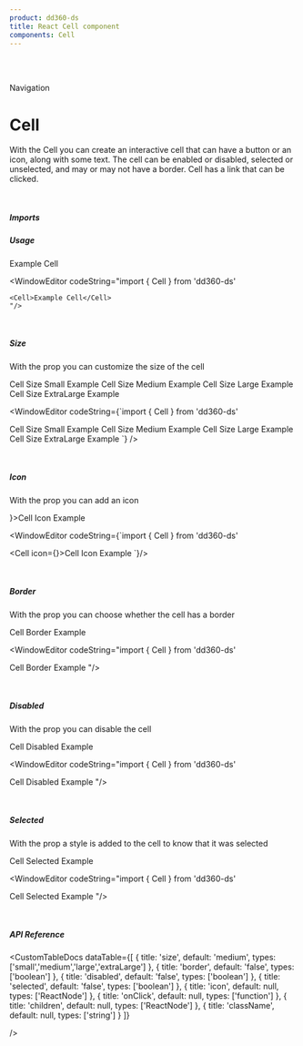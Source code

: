 ```yaml
---
product: dd360-ds
title: React Cell component
components: Cell
---
```


<br />
<br />

<Label>Navigation</Label>

# <span name="floating-nav">Cell</span>

With the Cell you can create an interactive cell that can have a button or an icon, along with some text. The cell can be enabled or disabled, selected or
unselected, and may or may not have a border. Cell has a link that can be clicked.

<br />

##### <span name="floating-nav">Imports</span>

<WindowEditor codeString="import { Cell} from 'dd360-ds'" />

##### <span name="floating-nav">Usage</span>

<ContainerComponentDoc className="flex items-center">
    <Cell>Example Cell</Cell>
</ContainerComponentDoc>

<WindowEditor
    codeString="import { Cell } from 'dd360-ds'

    <Cell>Example Cell</Cell>
    "/>

<br />

##### <span name="floating-nav">Size</span>

With the prop <Tag text='size' /> you can customize the size of the cell

<ContainerComponentDoc className="flex items-center gap-x-5">
    <Cell size="small">Cell Size Small Example</Cell>
    <Cell size="medium">Cell Size Medium Example</Cell>
    <Cell size="large">Cell Size Large Example</Cell>
    <Cell size="extraLarge">Cell Size ExtraLarge Example</Cell>
</ContainerComponentDoc>

<WindowEditor
    codeString={`import { Cell } from 'dd360-ds'

<Cell size="small">Cell Size Small Example</Cell>
<Cell size="medium">Cell Size Medium Example</Cell>
<Cell size="large">Cell Size Large Example</Cell>
<Cell size="extraLarge">Cell Size ExtraLarge Example</Cell>
`} />

<br />

##### <span name="floating-nav">Icon</span>

With the prop <Tag text='icon' /> you can add an icon

<ContainerComponentDoc className="flex items-center gap-x-5">
    <Cell icon={<DynamicHeroIcon icon="CalendarIcon" />}>Cell Icon Example</Cell>
</ContainerComponentDoc>

<WindowEditor
    codeString={`import { Cell } from 'dd360-ds'

<Cell icon={<DynamicHeroIcon icon="CalendarIcon" />}>Cell Icon Example</Cell>
`}/>

<br />

##### <span name="floating-nav">Border</span>

With the prop <Tag text='border' /> you can choose whether the cell has a border

<ContainerComponentDoc className="flex items-center gap-x-5">
    <Cell border>Cell Border Example</Cell>
</ContainerComponentDoc>

<WindowEditor
    codeString="import { Cell } from 'dd360-ds'

<Cell border>Cell Border Example</Cell>
"/>

<br />

##### <span name="floating-nav">Disabled</span>

With the prop <Tag text='disabled' /> you can disable the cell

<ContainerComponentDoc className="flex items-center gap-x-5">
    <Cell disabled>Cell Disabled Example</Cell>
</ContainerComponentDoc>

<WindowEditor
    codeString="import { Cell } from 'dd360-ds'

<Cell disabled>Cell Disabled Example</Cell>
"/>

<br />

##### <span name="floating-nav">Selected</span>

With the prop <Tag text='selected' /> a style is added to the cell to know that it was selected

<ContainerComponentDoc className="flex items-center gap-x-5">
    <Cell selected>Cell Selected Example</Cell>
</ContainerComponentDoc>

<WindowEditor
    codeString="import { Cell } from 'dd360-ds'

<Cell selected>Cell Selected Example</Cell>
"/>

<br />

##### <span name="floating-nav">API Reference</span>

<CustomTableDocs
    dataTable={[
        { title: 'size', default: 'medium', types: ['small','medium','large','extraLarge'] },
        { title: 'border', default: 'false', types: ['boolean'] },
        { title: 'disabled', default: 'false', types: ['boolean'] },
        { title: 'selected', default: 'false', types: ['boolean'] },
        { title: 'icon', default: null, types: ['ReactNode'] },
        { title: 'onClick', default: null, types: ['function'] }, 
        { title: 'children', default: null, types: ['ReactNode']  },
        { title: 'className', default: null, types: ['string'] }
    ]}

/>

<BackAndForwardController />